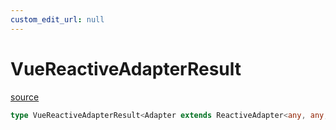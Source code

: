 ```yaml
---
custom_edit_url: null
---
```


# VueReactiveAdapterResult
<div className="doc-side">
<div className="doc-main-source">

[source](https://github.com/naver/cfcs/blob/b8bcc2f/packages/vue2/src/reactive/types.ts#L50)

</div>
</div>

```ts
type VueReactiveAdapterResult<Adapter extends ReactiveAdapter<any, any, any, any, any>>= ReactiveAdapterResult<Adapter>
```